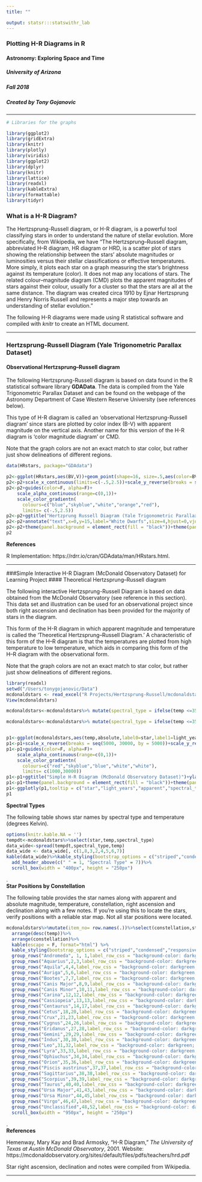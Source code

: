 ```yaml
---
title: ""

output: statsr:::statswithr_lab
---
```


### Plotting H-R Diagrams in R
#### Astronomy: Exploring Space and Time
##### University of Arizona
##### Fall 2018
##### Created by Tony Gojanovic
***

```r
# Libraries for the graphs

library(ggplot2)
library(gridExtra)
library(knitr)
library(plotly)
library(viridis)
library(ggplot2)
library(dplyr)
library(knitr)
library(lattice)
library(readxl)
library(kableExtra)
library(formattable)
library(tidyr)

```

### What is a H-R Diagram?

The Hertzsprung-Russell diagram, or H-R diagram, is a powerful tool classifying stars in order to understand the nature of stellar evolution.  More specifically, from Wikipedia, we have "The Hertzsprung–Russell diagram, abbreviated H–R diagram, HR diagram or HRD, is a scatter plot of stars showing the relationship between the stars' absolute magnitudes or luminosities versus their stellar classifications or effective temperatures. More simply, it plots each star on a graph measuring the star's brightness against its temperature (color). It does not map any locations of stars. The related colour–magnitude diagram (CMD) plots the apparent magnitudes of stars against their colour, usually for a cluster so that the stars are all at the same distance. The diagram was created circa 1910 by Ejnar Hertzsprung and Henry Norris Russell and represents a major step towards an understanding of stellar evolution."

The following H-R diagrams were made using R statistical software and compiled with *knitr* to create an HTML document.

***

### Hertzsprung-Russell Diagram (Yale Trigonometric Parallax Dataset)
#### Observational Hertzsprung–Russell diagram

The following Hertzsprung-Russell diagram is based on data found in the  R statistical software library **GDAData**. The data is compiled from the Yale Trigonometric Parallax Dataset and can be found on the webpage of the Astronomy Department of Case Western Reserve University (see references below).

This type of H-R diagram is  called an 'observational Hertzsprung-Russell diagram' since stars are plotted by color index (B-V) with apparent magnitude on the vertical axis.  Another name for this version of the H-R diagram is 'color magnitude diagram' or CMD.

Note that the graph colors are not an exact match to star color, but rather just show delineations of different regions.

```r
data(HRstars, package="GDAdata")
```

```r
p2<-ggplot(HRstars,aes(BV,V))+geom_point(shape=16, size=.5,aes(color=BV))
p2<-p2+scale_x_continuous(limits=c(-.5,2.5))+scale_y_reverse(breaks = seq(-24,24,by=2))
p2<-p2+guides(color=F, alpha=F)+
    scale_alpha_continuous(range=c(0,1))+
    scale_color_gradientn(
      colours=c("blue","skyblue","white","orange","red"),
      limits= c(-.5,2.5))
p2<-p2+ggtitle("Hertzprung Russell Diagram (Yale Trigonometric Parallax Dataset)")+xlab("Color Index B-V")+ylab("Abolute Magnitude")
p2<-p2+annotate("text",x=0,y=15,label="White Dwarfs",size=4,hjust=0,vjust=0,color="white")+annotate("text",x=1.75,y=12,label="Main Sequence",size=4,hjust=0,vjust=0,color="white")+annotate("text",x=1.9,y=4,label="Giants",size=4,hjust=0,vjust=0,color="white")+annotate("text",x=2,y=-0,label="Supergiants",size=4,hjust=0,vjust=0,color="white")
p2<-p2+theme(panel.background = element_rect(fill = "black"))+theme(panel.grid.major = element_blank(), panel.grid.minor = element_blank())
p2
```

**References**

R Implementation: https://rdrr.io/cran/GDAdata/man/HRstars.html.

***

###Simple Interactive H-R Diagram (McDonald Observatory Dataset) for Learning Project
#### Theoretical Hertzsprung–Russell diagram

The following interactive Hertzsprung-Russell Diagram is based on data obtained from the McDonald Observatory (see reference in this section).  This data set and illustration can be used for an observational project since both right ascension and declination has been provided for the majority of stars in the diagram.

This form of the H-R diagram in which apparent magnitude and temperature is called the 'Theoretical Hertzsprung–Russell Diagram.' A characteristic of this form of the H–R diagram is that the temperatures are plotted from high temperature to low temperature, which aids in comparing this form of the H–R diagram with the observational form.

Note that the graph colors are not an exact match to star color, but rather just show delineations of different regions.

```r
library(readxl)
setwd("/Users/tonygojanovic/Data")
mcdonaldstars <- read_excel("R Projects/Hertzsprung-Russell/mcdonaldstars.xlsx")
View(mcdonaldstars)
```

```r
mcdonaldstars<-mcdonaldstars%>% mutate(spectral_type = ifelse(temp <=3500  & temp > 2000, "M", ifelse(temp <=4900 & temp >3500, "K",ifelse(temp <=6000 & temp > 4900,"G",ifelse(temp <=7400 & temp > 60000,"F",ifelse(temp  <=9900 & temp > 7400,"A",ifelse(temp<=28000 & temp > 9900, "B",ifelse(temp <=50000 & temp > 28000,"O","F"))))))))
```

```r

mcdonaldstars<-mcdonaldstars%>% mutate(spectral_type = ifelse(temp <=3500  & temp > 2000, "M", ifelse(temp <=4900 & temp >3500, "K",ifelse(temp <=6000 & temp > 4900,"G",ifelse(temp <=7400 & temp > 60000,"F",ifelse(temp  <=9900 & temp > 7400,"A",ifelse(temp<=28000 & temp > 9900, "B",ifelse(temp <=50000 & temp > 28000,"O","F"))))))))


p1<-ggplot(mcdonaldstars,aes(temp,absolute,label0=star,label1=light_years,label2=apparent,label3=spectral_type,label4=temp,label5=constellation,label6=notes,label7=RA,label8=Dec))+geom_point(aes(color=temp))
p1<-p1+scale_x_reverse(breaks = seq(5000, 30000, by = 5000))+scale_y_reverse(breaks = seq(-10,20,by=2))
p1<-p1+guides(color=F, alpha=F)+
    scale_alpha_continuous(range=c(0,1))+
    scale_color_gradientn(
      colours=c("red","skyblue","blue","white","white"),
      limits= c(1000,30000))
p1<-p1+ggtitle("Simple H-R Diagram (McDonald Observatory Dataset)")+ylab("Absolute Magnitude")+xlab("Degrees Kelvin")
p1<-p1+theme(panel.background = element_rect(fill = "black"))+theme(panel.grid.major = element_blank(), panel.grid.minor = element_blank())
p1<-ggplotly(p1,tooltip = c("star","light_years","apparent","spectral_type","constellation","notes","RA","Dec"))
p1
```

**Spectral Types**

The following table shows star names by spectral type and temperature (degrees Kelvin).

```r
options(knitr.kable.NA = '')
tempdt<-mcdonaldstars%>%select(star,temp,spectral_type)
data_wide<-spread(tempdt,spectral_type,temp)
data_wide <- data_wide[, c(1,8,3,2,4,5,6,7)]
kable(data_wide)%>%kable_styling(bootstrap_options = c("striped","condensed","responsive"),font_size=12, full_width = F,position = "left")%>%
  add_header_above(c(" " = 1, "Spectral Type" = 7))%>%
  scroll_box(width = "400px", height = "250px")

```
.  
**Star Positions by Constellation**

The following table provides the star names along with apparent and absolute magnitude, temperature, constellation, right ascension and declination along with a few notes.  If you're using this to locate the stars, verify positions with a reliable star map.  Not all star positions were located.

```r
mcdonaldstars%>%mutate(item_no= row.names(.))%>%select(constellation,star,apparent,absolute,temp,spectral_type, RA,Dec,notes) %>% 
  arrange(desc(temp))%>%
  arrange(constellation)%>%
  kable(escape = F, format="html") %>%
  kable_styling(bootstrap_options = c("striped","condensed","responsive"),font_size=12, full_width = F)%>%
  group_rows("Andromeda", 1, 1,label_row_css = "background-color: darkgreen; color: white;")%>%
  group_rows("Aquarius",2,3,label_row_css = "background-color: darkgreen; color: white;")%>%
  group_rows("Aquila",4,4,label_row_css = "background-color: darkgreen; color: white;")%>%
  group_rows("Auriga",5,6,label_row_css = "background-color: darkgreen; color: white;")%>%
  group_rows("Bootes",7,7,label_row_css = "background-color: darkgreen; color: white;")%>%
  group_rows("Canis Major",8,9,label_row_css = "background-color: darkgreen; color: white;")%>%
  group_rows("Canis Minor",10,11,label_row_css = "background-color: darkgreen; color: white;")%>%
  group_rows("Carina",12,12,label_row_css = "background-color: darkgreen; color: white;")%>%
  group_rows("Cassiopeia",13,13,label_row_css = "background-color: darkgreen; color: white;")%>%
  group_rows("Centaurus",14,17,label_row_css = "background-color: darkgreen; color: white;")%>%
  group_rows("Cetus",18,20,label_row_css = "background-color: darkgreen; color: white;")%>%
  group_rows("Crux",21,23,label_row_css = "background-color: darkgreen; color: white;")%>%
  group_rows("Cygnus",24,26,label_row_css = "background-color: darkgreen; color: white;")%>%
  group_rows("Eridanus",27,28,label_row_css = "background-color: darkgreen; color: white;")%>%
  group_rows("Gemini",29,29,label_row_css = "background-color: darkgreen; color: white;")%>%
  group_rows("Indus",30,30,label_row_css = "background-color: darkgreen; color: white;")%>%
  group_rows("Leo",31,32,label_row_css = "background-color: darkgreen; color: white;")%>%
  group_rows("Lyra",33,33,label_row_css = "background-color: darkgreen; color: white;")%>%
  group_rows("Ophiuchus",34,34,label_row_css = "background-color: darkgreen; color: white;")%>%
  group_rows("Orion",35,36,label_row_css = "background-color: darkgreen; color: white;")%>%
  group_rows("Piscis austrinus",37,37,label_row_css = "background-color: darkgreen; color: white;")%>%
  group_rows("Sagittarius",38,38,label_row_css = "background-color: darkgreen; color: white;")%>%
  group_rows("Scorpius",39,39,label_row_css = "background-color: darkgreen; color: white;")%>%
  group_rows("Taurus",40,40,label_row_css = "background-color: darkgreen; color: white;")%>%
  group_rows("Ursa Major",41,43,label_row_css = "background-color: darkgreen; color: white;")%>%
  group_rows("Ursa Minor",44,45,label_row_css = "background-color: darkgreen; color: white;")%>%
  group_rows("Virgo",46,47,label_row_css = "background-color: darkgreen; color: white;")%>%
  group_rows("Unclassified",48,52,label_row_css = "background-color: darkgreen; color: white;")%>%
  scroll_box(width = "950px", height = "250px")
```

.  
**References**

Hemenway, Mary Kay and Brad Armosky, "H-R Diagram," *The University of Texas at Austin McDonald Observatory*, 2001.
Website: https://mcdonaldobservatory.org/sites/default/files/pdfs/teachers/hrd.pdf

Star right ascension, declination and notes were compiled from Wikipedia.

***

